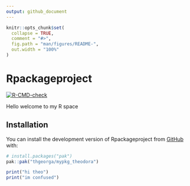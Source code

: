 ```yaml
---
output: github_document
---
```


<!-- README.md is generated from README.Rmd. Please edit that file -->

```r
knitr::opts_chunk$set(
  collapse = TRUE,
  comment = "#>",
  fig.path = "man/figures/README-",
  out.width = "100%"
)
```

# Rpackageproject

<!-- badges: start -->
[![R-CMD-check](https://github.com/thgeorga/mypkg_theodora/actions/workflows/R-CMD-check.yaml/badge.svg)](https://github.com/thgeorga/mypkg_theodora/actions/workflows/R-CMD-check.yaml)
<!-- badges: end -->

Hello welcome to my R space

## Installation

You can install the development version of Rpackageproject from [GitHub](https://github.com/) with:

``` r
# install.packages("pak")
pak::pak("thgeorga/mypkg_theodora")
```



```r

print("hi theo")
print("im confused")

```



